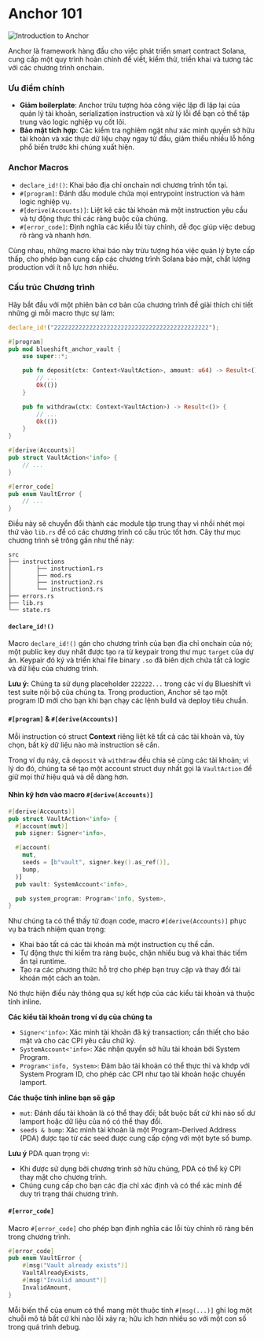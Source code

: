 
# Anchor 101

![Introduction to Anchor](/graphics/course-banners/introduction-to-anchor.png)

<ArticleSection name="Anchor là gì" id="what-is-anchor" level="h2" />

Anchor là framework hàng đầu cho việc phát triển smart contract Solana, cung cấp một quy trình hoàn chỉnh để viết, kiểm thử, triển khai và tương tác với các chương trình onchain.

### Ưu điểm chính

- **Giảm boilerplate**: Anchor trừu tượng hóa công việc lặp đi lặp lại của quản lý tài khoản, serialization instruction và xử lý lỗi để bạn có thể tập trung vào logic nghiệp vụ cốt lõi.
- **Bảo mật tích hợp**: Các kiểm tra nghiêm ngặt như xác minh quyền sở hữu tài khoản và xác thực dữ liệu chạy ngay từ đầu, giảm thiểu nhiều lỗ hổng phổ biến trước khi chúng xuất hiện.

### Anchor Macros

- `declare_id!()`: Khai báo địa chỉ onchain nơi chương trình tồn tại.
- `#[program]`: Đánh dấu module chứa mọi entrypoint instruction và hàm logic nghiệp vụ.
- `#[derive(Accounts)]`: Liệt kê các tài khoản mà một instruction yêu cầu và tự động thực thi các ràng buộc của chúng.
- `#[error_code]`: Định nghĩa các kiểu lỗi tùy chỉnh, dễ đọc giúp việc debug rõ ràng và nhanh hơn.

Cùng nhau, những macro khai báo này trừu tượng hóa việc quản lý byte cấp thấp, cho phép bạn cung cấp các chương trình Solana bảo mật, chất lượng production với ít nỗ lực hơn nhiều.

### Cấu trúc Chương trình

Hãy bắt đầu với một phiên bản cơ bản của chương trình để giải thích chi tiết những gì mỗi macro thực sự làm:

```rust
declare_id!("22222222222222222222222222222222222222222222");

#[program]
pub mod blueshift_anchor_vault {
    use super::*;

    pub fn deposit(ctx: Context<VaultAction>, amount: u64) -> Result<()> {
        // ...
        Ok(())
    }

    pub fn withdraw(ctx: Context<VaultAction>) -> Result<()> {
        // ...
        Ok(())
    }
}

#[derive(Accounts)]
pub struct VaultAction<'info> {
    // ...
}

#[error_code]
pub enum VaultError {
    // ...
}
```

Điều này sẽ chuyển đổi thành các module tập trung thay vì nhồi nhét mọi thứ vào `lib.rs` để có các chương trình có cấu trúc tốt hơn. Cây thư mục chương trình sẽ trông gần như thế này:

```
src
├── instructions
│       ├── instruction1.rs
│       ├── mod.rs
│       ├── instruction2.rs
│       └── instruction3.rs
├── errors.rs
├── lib.rs
└── state.rs
```

#### `declare_id!()`

Macro `declare_id!()` gán cho chương trình của bạn địa chỉ onchain của nó; một public key duy nhất được tạo ra từ keypair trong thư mục `target` của dự án. Keypair đó ký và triển khai file binary `.so` đã biên dịch chứa tất cả logic và dữ liệu của chương trình.

**Lưu ý:** Chúng ta sử dụng placeholder `222222...` trong các ví dụ Blueshift vì test suite nội bộ của chúng ta. Trong production, Anchor sẽ tạo một program ID mới cho bạn khi bạn chạy các lệnh build và deploy tiêu chuẩn.

#### `#[program]` & `#[derive(Accounts)]`

Mỗi instruction có struct **Context** riêng liệt kê tất cả các tài khoản và, tùy chọn, bất kỳ dữ liệu nào mà instruction sẽ cần.

Trong ví dụ này, cả `deposit` và `withdraw` đều chia sẻ cùng các tài khoản; vì lý do đó, chúng ta sẽ tạo một account struct duy nhất gọi là `VaultAction` để giữ mọi thứ hiệu quả và dễ dàng hơn.

#### Nhìn kỹ hơn vào macro `#[derive(Accounts)]`

```rust
#[derive(Accounts)]
pub struct VaultAction<'info> {
  #[account(mut)]
  pub signer: Signer<'info>,

  #[account(
    mut,
    seeds = [b"vault", signer.key().as_ref()],
    bump,
  )]
  pub vault: SystemAccount<'info>,

  pub system_program: Program<'info, System>,
}
```

Như chúng ta có thể thấy từ đoạn code, macro `#[derive(Accounts)]` phục vụ ba trách nhiệm quan trọng:
- Khai báo tất cả các tài khoản mà một instruction cụ thể cần.
- Tự động thực thi kiểm tra ràng buộc, chặn nhiều bug và khai thác tiềm ẩn tại runtime.
- Tạo ra các phương thức hỗ trợ cho phép bạn truy cập và thay đổi tài khoản một cách an toàn.

Nó thực hiện điều này thông qua sự kết hợp của các kiểu tài khoản và thuộc tính inline.

**Các kiểu tài khoản trong ví dụ của chúng ta**
- `Signer<'info>`: Xác minh tài khoản đã ký transaction; cần thiết cho bảo mật và cho các CPI yêu cầu chữ ký.
- `SystemAccount<'info>`: Xác nhận quyền sở hữu tài khoản bởi System Program.
- `Program<'info, System>`: Đảm bảo tài khoản có thể thực thi và khớp với System Program ID, cho phép các CPI như tạo tài khoản hoặc chuyển lamport.

**Các thuộc tính inline bạn sẽ gặp**
- `mut`: Đánh dấu tài khoản là có thể thay đổi; bắt buộc bất cứ khi nào số dư lamport hoặc dữ liệu của nó có thể thay đổi.
- `seeds & bump`: Xác minh tài khoản là một Program-Derived Address (PDA) được tạo từ các seed được cung cấp cộng với một byte số bump.

**Lưu ý** PDA quan trọng vì:
- Khi được sử dụng bởi chương trình sở hữu chúng, PDA có thể ký CPI thay mặt cho chương trình.
- Chúng cung cấp cho bạn các địa chỉ xác định và có thể xác minh để duy trì trạng thái chương trình.

#### `#[error_code]`

Macro `#[error_code]` cho phép bạn định nghĩa các lỗi tùy chỉnh rõ ràng bên trong chương trình.

```rust
#[error_code]
pub enum VaultError {
    #[msg("Vault already exists")]
    VaultAlreadyExists,
    #[msg("Invalid amount")]
    InvalidAmount,
}
```

Mỗi biến thể của enum có thể mang một thuộc tính `#[msg(...)]` ghi log một chuỗi mô tả bất cứ khi nào lỗi xảy ra; hữu ích hơn nhiều so với một con số trong quá trình debug.
